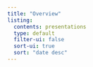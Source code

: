 ```yaml
---
title: "Overview"
listing:
  contents: presentations
  type: default
  filter-ui: false
  sort-ui: true
  sort: "date desc"
---
```

